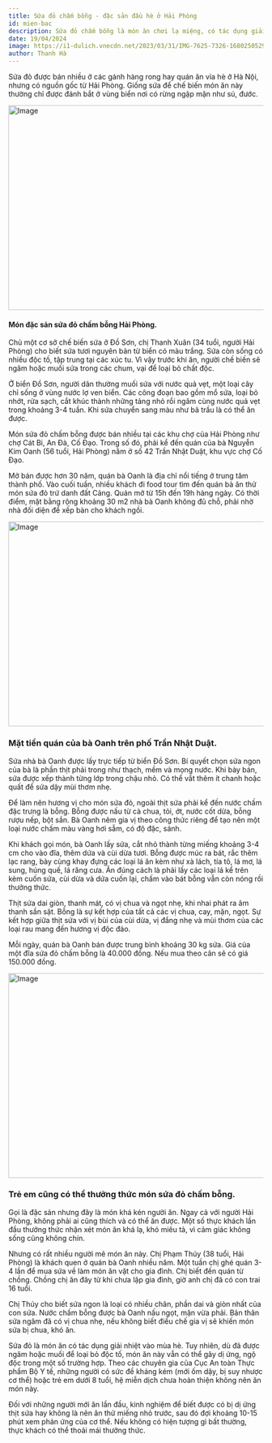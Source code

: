 ```yaml
---
title: Sứa đỏ chấm bỗng - đặc sản đầu hè ở Hải Phòng
id: mien-bac
description: Sứa đỏ chấm bỗng là món ăn chơi lạ miệng, có tác dụng giải nhiệt, thường chỉ xuất hiện vào đầu mùa hè từ tháng 3 đến tháng 5.
date: 19/04/2024
image: https://i1-dulich.vnecdn.net/2023/03/31/IMG-7625-7326-1680250529.jpg?w=680&h=0&q=100&dpr=1&fit=crop&s=d6i-HinxlKiqieF-lKExig
author: Thanh Hà
---
```


Sứa đỏ được bán nhiều ở các gánh hàng rong hay quán ăn vỉa hè ở Hà Nội, nhưng có nguồn gốc từ Hải Phòng. Giống sứa để chế biến món ăn này thường chỉ được đánh bắt ở vùng biển nơi có rừng ngập mặn như sú, đước.

<img
	className="!w-full"
	src="https://i1-dulich.vnecdn.net/2023/03/31/IMG-7625-7326-1680250529.jpg?w=680&h=0&q=100&dpr=1&fit=crop&s=d6i-HinxlKiqieF-lKExig"
	width="718"
	height="404"
	alt="Image"
/>

#### Món đặc sản sứa đỏ chấm bỗng Hải Phòng.

Chủ một cơ sở chế biến sứa ở Đồ Sơn, chị Thanh Xuân (34 tuổi, người Hải Phòng) cho biết sứa tươi nguyên bản từ biển có màu trắng. Sứa còn sống có nhiều độc tố, tập trung tại các xúc tu. Vì vậy trước khi ăn, người chế biến sẽ ngâm hoặc muối sứa trong các chum, vại để loại bỏ chất độc.

Ở biển Đồ Sơn, người dân thường muối sứa với nước quả vẹt, một loại cây chỉ sống ở vùng nước lợ ven biển. Các công đoạn bao gồm mổ sứa, loại bỏ nhớt, rửa sạch, cắt khúc thành những tảng nhỏ rồi ngâm cùng nước quả vẹt trong khoảng 3-4 tuần. Khi sứa chuyển sang màu như bã trầu là có thể ăn được.

Món sứa đỏ chấm bỗng được bán nhiều tại các khu chợ của Hải Phòng như chợ Cát Bi, An Đà, Cố Đạo. Trong số đó, phải kể đến quán của bà Nguyễn Kim Oanh (56 tuổi, Hải Phòng) nằm ở số 42 Trần Nhật Duật, khu vực chợ Cố Đạo.

Mở bán được hơn 30 năm, quán bà Oanh là địa chỉ nổi tiếng ở trung tâm thành phố. Vào cuối tuần, nhiều khách đi food tour tìm đến quán bà ăn thử món sứa đỏ trứ danh đất Cảng. Quán mở từ 15h đến 19h hàng ngày. Có thời điểm, mặt bằng rộng khoảng 30 m2 nhà bà Oanh không đủ chỗ, phải nhờ nhà đối diện để xếp bàn cho khách ngồi.

<img
	className="!w-full"
	src="https://i1-dulich.vnecdn.net/2023/03/31/IMG-7629-2094-1680250530.jpg?w=680&h=0&q=100&dpr=1&fit=crop&s=1AFsoeK5Y94baEaERjZ7pg"
	width="718"
	height="404"
	alt="Image"
/>

### Mặt tiền quán của bà Oanh trên phố Trần Nhật Duật.

Sứa nhà bà Oanh được lấy trực tiếp từ biển Đồ Sơn. Bí quyết chọn sứa ngon của bà là phần thịt phải trong như thạch, mềm và mọng nước. Khi bày bán, sứa được xếp thành từng lớp trong chậu nhỏ. Có thể vắt thêm ít chanh hoặc quất để sứa dậy mùi thơm nhẹ.

Để làm nên hương vị cho món sứa đỏ, ngoài thịt sứa phải kể đến nước chấm đặc trưng là bỗng. Bỗng được nấu từ cà chua, tỏi, ớt, nước cốt dừa, bỗng rượu nếp, bột sắn. Bà Oanh nêm gia vị theo công thức riêng để tạo nên một loại nước chấm màu vàng hơi sẫm, có độ đặc, sánh.

Khi khách gọi món, bà Oanh lấy sứa, cắt nhỏ thành từng miếng khoảng 3-4 cm cho vào đĩa, thêm dứa và cùi dừa tươi. Bỗng được múc ra bát, rắc thêm lạc rang, bày cùng khay đựng các loại lá ăn kèm như xà lách, tía tô, lá mơ, lá sung, húng quế, lá răng cưa. Ăn đúng cách là phải lấy các loại lá kể trên kèm cuốn sứa, cùi dừa và dứa cuốn lại, chấm vào bát bỗng vẫn còn nóng rồi thưởng thức.

Thịt sứa dai giòn, thanh mát, có vị chua và ngọt nhẹ, khi nhai phát ra âm thanh sần sật. Bỗng là sự kết hợp của tất cả các vị chua, cay, mặn, ngọt. Sự kết hợp giữa thịt sứa với vị bùi của cùi dừa, vị đắng nhẹ và mùi thơm của các loại rau mang đến hương vị độc đáo.

Mỗi ngày, quán bà Oanh bán được trung bình khoảng 30 kg sứa. Giá của một đĩa sứa đỏ chấm bỗng là 40.000 đồng. Nếu mua theo cân sẽ có giá 150.000 đồng.

<img
	className="!w-full"
	src="https://i1-dulich.vnecdn.net/2023/03/31/IMG-7627-1-1-3213-1680250530.jpg?w=680&h=0&q=100&dpr=1&fit=crop&s=KzDtvkyVwD5lpNRe6R8rIw"
	width="718"
	height="404"
	alt="Image"
/>

### Trẻ em cũng có thể thưởng thức món sứa đỏ chấm bỗng.

Gọi là đặc sản nhưng đây là món khá kén người ăn. Ngay cả với người Hải Phòng, không phải ai cũng thích và có thể ăn được. Một số thực khách lần đầu thưởng thức nhận xét món ăn khá lạ, khó miêu tả, vì cảm giác không sống cũng không chín.

Nhưng có rất nhiều người mê món ăn này. Chị Phạm Thúy (38 tuổi, Hải Phòng) là khách quen ở quán bà Oanh nhiều năm. Một tuần chị ghé quán 3-4 lần để mua sứa về làm món ăn vặt cho gia đình. Chị biết đến quán từ chồng. Chồng chị ăn đây từ khi chưa lập gia đình, giờ anh chị đã có con trai 16 tuổi.

Chị Thúy cho biết sứa ngon là loại có nhiều chân, phần dai và giòn nhất của con sứa. Nước chấm bỗng được bà Oanh nấu ngọt, mặn vừa phải. Bản thân sứa ngâm đã có vị chua nhẹ, nếu không biết điều chế gia vị sẽ khiến món sứa bị chua, khó ăn.

Sứa đỏ là món ăn có tác dụng giải nhiệt vào mùa hè. Tuy nhiên, dù đã được ngâm hoặc muối để loại bỏ độc tố, món ăn này vẫn có thể gây dị ứng, ngộ độc trong một số trường hợp. Theo các chuyên gia của Cục An toàn Thực phẩm Bộ Y tế, những người có sức đề kháng kém (mới ốm dậy, bị suy nhược cơ thể) hoặc trẻ em dưới 8 tuổi, hệ miễn dịch chưa hoàn thiện không nên ăn món này.

Đối với những người mới ăn lần đầu, kinh nghiệm để biết được có bị dị ứng thịt sứa hay không là nên ăn thử miếng nhỏ trước, sau đó đợi khoảng 10-15 phút xem phản ứng của cơ thể. Nếu không có hiện tượng gì bất thường, thực khách có thể thoải mái thưởng thức.

